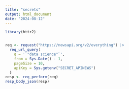 ```yaml
---
title: "secrets"
output: html_document
date: "2024-08-12"
---
```


```r
library(httr2)


req <- request("https://newsapi.org/v2/everything") |>
  req_url_query(
    q = '`"data science"`',
    from = Sys.Date() - 1,
    pageSize = 10,
    apiKey = Sys.getenv("SECRET_APINEWS")
  )
resp <- req_perform(req)
resp_body_json(resp)

```


